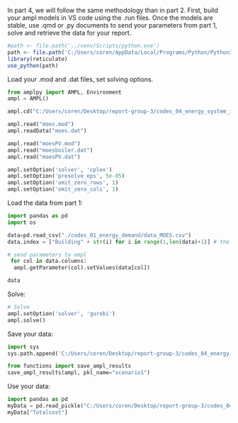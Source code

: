 

In part 4, we will follow the same methodology than in part 2. First, build your ampl models in VS code using the .run files. Once the models are stable, use .qmd or .py documents to send your parameters from part 1, solve and retrieve the data for your report.


```r
#path <- file.path('../venv/Scripts/python.exe')
path <- file.path('C:/Users/coren/AppData/Local/Programs/Python/Python310/python.exe')
library(reticulate)
use_python(path)
```
Load your .mod and .dat files, set solving options.

```python
from amplpy import AMPL, Environment
ampl = AMPL()

ampl.cd("C:/Users/coren/Desktop/report-group-3/codes_04_energy_system_integration/ampl_files") # select the right folder

ampl.read("moes.mod")
ampl.readData("moes.dat")

ampl.read("moesPV.mod")
ampl.read("moesboiler.dat")
ampl.read("moesPV.dat")

ampl.setOption('solver', 'cplex')
ampl.setOption('presolve_eps', 5e-05)
ampl.setOption('omit_zero_rows', 1)
ampl.setOption('omit_zero_cols', 1)

```


Load the data from part 1:

```python
import pandas as pd
import os

data=pd.read_csv("./codes_01_energy_demand/data_MOES.csv")
data.index = ["Building" + str(i) for i in range(1,len(data)+1)] # the index of the dataframe has to match the values of the set "Buildings" in ampl

# send parameters to ampl
 for col in data.columns:
  ampl.getParameter(col).setValues(data[col])

data

```

Solve:

```python
# Solve
ampl.setOption('solver', 'gurobi')
ampl.solve()
```


Save your data:

```python
import sys
sys.path.append('C:/Users/coren/Desktop/report-group-3/codes_04_energy_system_integration/')

from functions import save_ampl_results
save_ampl_results(ampl, pkl_name="scenario1")
```

Use your data:

```python
import pandas as pd
myData = pd.read_pickle("C:/Users/coren/Desktop/report-group-3/codes_04_energy_system_integration/results/scenario1.pkl")
myData["Totalcost"]
```













